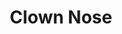 ---
title: "Clown Nose"
meta_title: "Clown Nose craft"
description: "Craft de Clown Nose"
rank: "d"
draft: false
name: "Clown Nose"
recipe_img: "https://wiki.pokexgames.com/images/b/b0/Clown_Nose.png"
level: 24
craft_time: 540
result: 1
value_npc: 1
ingredients:
  - name: "Piece of Diglett"
    quantity: 5
    item_img: "https://wiki.pokexgames.com/images/2/2a/Piece_Of_Diglett.png"
    value_npc: 1
  - name: "Topknot"
    quantity: 2
    item_img: "https://wiki.pokexgames.com/images/2/29/Topknot.png"
    value_npc: 1
  - name: "Comb"
    quantity: 5
    item_img: "https://wiki.pokexgames.com/images/9/9b/Comb.png"
    value_npc: 1
  - name: "Refined Style Point"
    quantity: 8
    item_img: "https://wiki.pokexgames.com/images/6/6b/Refined_style_point.png"
    value_npc: 1
---